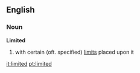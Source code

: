 ==English==
===Noun===
'''Limited'''

# with certain (oft. specified) [[limit]]s placed upon it

[[it:limited]]
[[pt:limited]]